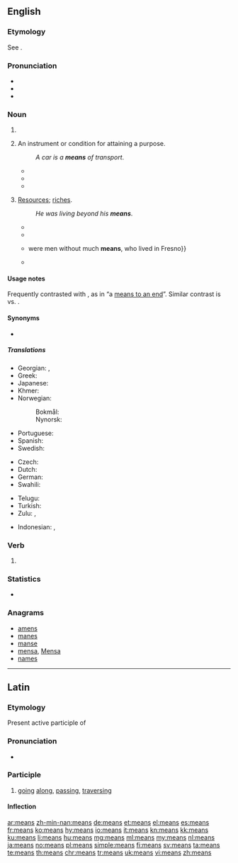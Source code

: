 ==English==
{{wikipedia}}

===Etymology===
See {{m|en|mean|method or course of action used to achieve some result}}.

===Pronunciation===
* {{IPA|/miːnz/|lang=en}}
* {{audio|en-us-means.ogg|Audio (US)|lang=en}}
* {{rhymes|iːnz|lang=en}}

===Noun===
{{head|en|noun}}

# {{plural of|mean|lang=en}}
# {{label|en|countable|singular|and|plural}} An instrument or condition for attaining a purpose.
#: {{usex|She treated him as a '''means''' to an end.|lang=en}}
#: ''A car is a '''means''' of transport''.
#* {{quote-book|author={{w|Francis Bacon}}|title=History of the reign of King Henry VII|year=1622|passage=And by this '''means''' also he had them the more at vantage, being tired and harassed with a long march; and more at mercy, being cut off far from their country, and therefore not able by any sudden flight to get to retreat, and to renew their troubles.}}
#* {{quote-book|author={{w|William Shakespeare}}|title={{w|Timon of Athens}}|passage=Our hope in him is dead: let us return,<br>And strain what other '''means''' is left unto us<br>In our dear peril.|section=Act V, Scene 1|year=1623}}
#* {{quote-magazine|date=2013-06-07|author=[http://www.guardian.co.uk/profile/edpilkington Ed Pilkington]
|volume=188|issue=26|page=6|magazine={{w|The Guardian Weekly}}
|title=[http://www.guardian.co.uk/science/2013/may/29/killer-robots-ban-un-warning &lsquo;Killer robots&rsquo; should be banned in advance, UN told]
|passage=In his submission to the UN, [Christof] Heyns points to the experience of drones. Unmanned aerial vehicles were intended initially only for surveillance, and their use for offensive purposes was prohibited, yet once strategists realised their perceived advantages as a '''means''' of carrying out targeted killings, all objections were swept out of the way.}}
# {{label|en|uncountable|plurale tantum}} [[resources|Resources]]; [[riches]].
#: {{usex|a person of '''means'''; &nbsp; independent '''means'''|lang=en}}
#: ''He was living beyond his '''means'''''.
#* {{quote-book|title=A Treatise of Justifying Righteousness|page=163|author=Richard Baxter|year=1676|passage=Where there is much '''means''' to be used, and conditions yet to be performed, for the continuation and Consummation of our Justification, there it is not yet continued or consummate.}}
#* {{quote-book|title={{w|The Communist Manifesto}}|page=5|author={{w|Karl Marx}}|editor={{w|Friedrich Engels}}|year=1888|passage=Because there is too much civilisation, too much '''means''' of subsistence, too much industry, too much commerce}}
#* {{quote-book|title=Authorizing association of producers of agricultural products|page=99|author=United States. Congress. Senate. Committee on the Judiciary|year=1921|passage=Then the other 12 packers {{...}} were men without much '''means''', who lived in Fresno}}
#* {{quote-book|year=1955|author={{w|Rex Stout}}|chapter=Die Like a Dog|title=[[w:Three Witnesses (book)|''Three Witnesses'']]|publisher=[[w:Bantam Books|Bantam Books]]|date_published=October 1994|ISBN=055324959|page=154|passage=Some kind of writer. He didn't have to make a living; he had '''means'''.}}

====Usage notes====
Frequently contrasted with {{term|end||goal}}, as in “a [[means to an end]]”. Similar contrast is {{term|process}} vs. {{term|product}}.

====Synonyms====
* {{l|en|wherewithal}}

=====Translations=====
{{trans-top|instrument or condition for attaining a purpose}}
* Georgian: {{t|ka|საშუალება|sc=Geor}}, {{t|ka|ხერხი|sc=Geor}}
* Greek: {{t+|el|μέσο|n|sc=Grek}}
* Japanese: {{t|ja|手段|tr=[[しゅだん]], shudan}}
* Khmer: {{t+|km|មធ្យោបាយ|tr=matyoubaay|sc=Khmr}}
* Norwegian:
*: Bokmål: {{t+|nb|middel|n}}
*: Nynorsk: {{t|nn|middel|n}}
{{trans-mid}}
* Portuguese: {{t+|pt|meio}}
* Spanish: {{t+|es|medio|m}}
* Swedish: {{t+|sv|medel|n}}
{{trans-bottom}}

{{trans-top|resources}}
* Czech: {{t|cs|prostředky|m-p}}
* Dutch: {{t+|nl|middelen|n-p}}
* German: {{t+|de|Mittel|n}}
* Swahili: {{t+|sw|viombo}}
{{trans-mid}}
* Telugu: {{t|te|మూలాధారాలు|tr=muladharalu|sc=Telu}}
* Turkish: {{t+|tr|kaynak}}
* Zulu: {{t+|zu|icebo|c5|c6}}, {{t|zu|isu|c5|c6}}
{{trans-bottom}}

{{checktrans-top}}
* Indonesian: {{t-check|id|alat}}, {{t-check|id|alat|alt=peralatan}}
{{trans-bottom}}

===Verb===
{{head|en|verb form}}

# {{en-third-person singular of|mean}}

===Statistics===
* {{rank|hundred|believe|white|282|means|thus|order|near}}

===Anagrams===
* [[amens#English|amens]]
* [[manes#English|manes]]
* [[manse#English|manse]]
* [[mensa#English|mensa]], [[Mensa#English|Mensa]]
* [[names#English|names]]

----

==Latin==

===Etymology===
Present active participle of {{m|la|meō||go along, traverse}}

===Pronunciation===
* {{a|Classical}} {{IPA|/ˈme.aːns/|lang=la}}

===Participle===
{{la-present participle|me||ans}}

# [[going]] [[along]], [[passing]], [[traversing]]

====Inflection====
{{la-decl-3rd-part|meāns|meant}}

[[ar:means]]
[[zh-min-nan:means]]
[[de:means]]
[[et:means]]
[[el:means]]
[[es:means]]
[[fr:means]]
[[ko:means]]
[[hy:means]]
[[io:means]]
[[it:means]]
[[kn:means]]
[[kk:means]]
[[ku:means]]
[[li:means]]
[[hu:means]]
[[mg:means]]
[[ml:means]]
[[my:means]]
[[nl:means]]
[[ja:means]]
[[no:means]]
[[pl:means]]
[[simple:means]]
[[fi:means]]
[[sv:means]]
[[ta:means]]
[[te:means]]
[[th:means]]
[[chr:means]]
[[tr:means]]
[[uk:means]]
[[vi:means]]
[[zh:means]]